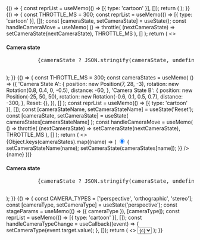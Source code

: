 
<Meta title="Components/Stage" component={Stage} />

<DocsPage>

<Story name="Usage">
  {() => {
    const reprList = useMemo(() => [{ type: 'cartoon' }], []);
    return (
      <Stage width="600px" height="400px">
        <Component path="rcsb://4hhb" reprList={reprList} />
      </Stage>
    );
  }}
</Story>

<Story name="Capture Camera State">
  {() => {
    const THROTTLE_MS = 300;
    const reprList = useMemo(() => [{ type: 'cartoon' }], []);
    const [cameraState, setCameraState] = useState();
    const handleCameraMove = useMemo(
      () =>
        throttle(
          (nextCameraState) => setCameraState(nextCameraState),
          THROTTLE_MS
        ),
      []
    );
    return (
      <>
        <Stage width="600px" height="400px" onCameraMove={handleCameraMove}>
          <Component path="rcsb://4hhb" reprList={reprList} />
        </Stage>
        <h4>Camera state</h4>
        <pre>
          {cameraState ? JSON.stringify(cameraState, undefined, 2) : 'N/A'}
        </pre>
      </>
    );
  }}
</Story>

<Story name="Control Camera State">
  {() => {
    const THROTTLE_MS = 300;
    const cameraStates = useMemo(
      () => ({
        'Camera State A': {
          position: new Position(7, 28, -3),
          rotation: new Rotation(0.8, 0.4, 0, -0.5),
          distance: -60,
        },
        'Camera State B': {
          position: new Position(-25, 50, 50),
          rotation: new Rotation(-0.6, 0.1, 0.5, 0.7),
          distance: -300,
        },
        Reset: {},
      }),
      []
    );
    const reprList = useMemo(() => [{ type: 'cartoon' }], []);
    const [cameraStateName, setCameraStateName] = useState('Reset');
    const [cameraState, setCameraState] = useState(
      cameraStates[cameraStateName]
    );
    const handleCameraMove = useMemo(
      () =>
        throttle(
          (nextCameraState) => setCameraState(nextCameraState),
          THROTTLE_MS
        ),
      []
    );
    return (
      <>
        <Stage
          width="600px"
          height="400px"
          cameraState={cameraState}
          onCameraMove={handleCameraMove}
        >
          <Component path="rcsb://4hhb" reprList={reprList} />
        </Stage>
        <div>
          {Object.keys(cameraStates).map((name) => (
            <label key={name} htmlFor={name}>
              <input
                type="radio"
                id={name}
                name="camera-state-name"
                value={name}
                checked={isCameraStateEqual(cameraState, cameraStates[name])}
                onChange={() => {
                  setCameraStateName(name);
                  setCameraState(cameraStates[name]);
                }}
              />
              {name}
            </label>
          ))}
        </div>
        <h4>Camera state</h4>
        <pre>
          {cameraState ? JSON.stringify(cameraState, undefined, 2) : 'N/A'}
        </pre>
      </>
    );
  }}
</Story>

<Story name="Select Camera Type">
  {() => {
    const CAMERA_TYPES = ['perspective', 'orthographic', 'stereo'];
    const [cameraType, setCameraType] = useState('perspective');
    const stageParams = useMemo(() => ({ cameraType }), [cameraType]);
    const reprList = useMemo(() => [{ type: 'cartoon' }], []);
    const handleCameraTypeChange = useCallback((event) => {
      setCameraType(event.target.value);
    }, []);
    return (
      <>
        <Stage width="600px" height="400px" params={stageParams}>
          <Component path="rcsb://4hhb" reprList={reprList} />
        </Stage>
        <select
          name="camera-type"
          value={cameraType}
          onChange={handleCameraTypeChange}
        >
          {CAMERA_TYPES.map((c) => (
            <option key={c} value={c}>
              {c}
            </option>
          ))}
        </select>
      </>
    );
  }}
</Story>

</DocsPage>
